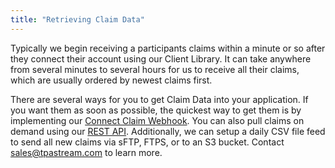 ```yaml
---
title: "Retrieving Claim Data"
---
```


Typically we begin receiving a participants claims within a minute or so after
they connect their account using our Client Library. It can take anywhere from
several minutes to several hours for us to receive all their claims, which are
usually ordered by newest claims first.

There are several ways for you to get Claim Data into your application. If you
want them as soon as possible, the quickest way to get them is by implementing
our [Connect Claim Webhook](tpa-stream-connect/webhooks/claim). You can also
pull claims on demand using our [REST API](). Additionally, we can setup a daily
CSV file feed to send all new claims via sFTP, FTPS, or to an S3 bucket. Contact
[sales@tpastream.com](mailto:sales@tpastream.com) to learn more.
